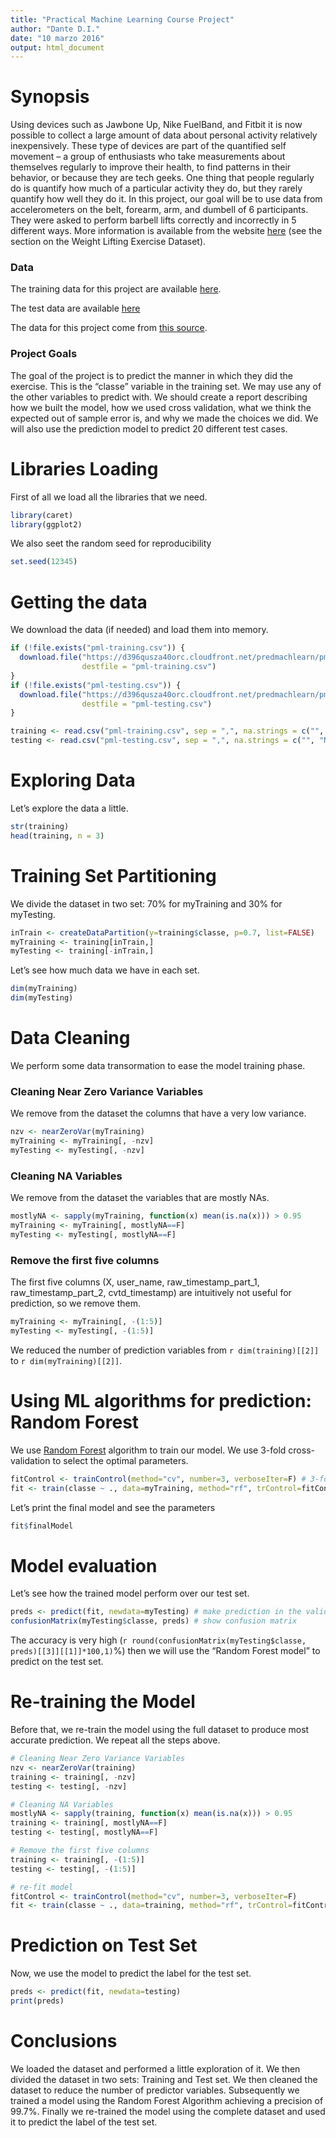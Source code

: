 ```yaml
---
title: "Practical Machine Learning Course Project"
author: "Dante D.I."
date: "10 marzo 2016"
output: html_document
---
```


# Synopsis

Using devices such as Jawbone Up, Nike FuelBand, and Fitbit it is now possible to collect a large amount of data about personal activity relatively inexpensively. 
These type of devices are part of the quantified self movement – a group of enthusiasts who take measurements about themselves regularly to improve their health, to find patterns in their behavior, or because they are tech geeks. 
One thing that people regularly do is quantify how much of a particular activity they do, but they rarely quantify how well they do it. 
In this project, our goal will be to use data from accelerometers on the belt, forearm, arm, and dumbell of 6 participants. 
They were asked to perform barbell lifts correctly and incorrectly in 5 different ways. 
More information is available from the website [here](http://groupware.les.inf.puc-rio.br/har) (see the section on the Weight Lifting Exercise Dataset).

### Data

The training data for this project are available [here](https://d396qusza40orc.cloudfront.net/predmachlearn/pml-training.csv).

The test data are available [here](https://d396qusza40orc.cloudfront.net/predmachlearn/pml-testing.csv)

The data for this project come from [this source](http://groupware.les.inf.puc-rio.br/har). 

### Project Goals

The goal of the project is to predict the manner in which they did the exercise. 
This is the "classe" variable in the training set. 
We may use any of the other variables to predict with.
We should create a report describing how we built the model, how we used cross validation, what we think the expected out of sample error is, and why we made the choices we did.
We will also use the prediction model to predict 20 different test cases.

# Libraries Loading

First of all we load all the libraries that we need.
```r
library(caret)
library(ggplot2)
```

We also seet the random seed for reproducibility
```r
set.seed(12345)
```

# Getting the data

We download the data (if needed) and load them into memory.
```r
if (!file.exists("pml-training.csv")) {
  download.file("https://d396qusza40orc.cloudfront.net/predmachlearn/pml-training.csv", 
                destfile = "pml-training.csv")
}
if (!file.exists("pml-testing.csv")) {
  download.file("https://d396qusza40orc.cloudfront.net/predmachlearn/pml-testing.csv", 
                destfile = "pml-testing.csv")
}

training <- read.csv("pml-training.csv", sep = ",", na.strings = c("", "NA"))
testing <- read.csv("pml-testing.csv", sep = ",", na.strings = c("", "NA"))

```

# Exploring Data
Let's explore the data a little.
```r
str(training)
head(training, n = 3)
```

# Training Set Partitioning
We divide the dataset in two set: 70% for myTraining and 30% for myTesting.
```r
inTrain <- createDataPartition(y=training$classe, p=0.7, list=FALSE)
myTraining <- training[inTrain,] 
myTesting <- training[-inTrain,]
```

Let's see how much data we have in each set.
```r
dim(myTraining)
dim(myTesting)
```

# Data Cleaning
We perform some data transormation to ease the model training phase.

### Cleaning Near Zero Variance Variables
We remove from the dataset the columns that have a very low variance.
```r
nzv <- nearZeroVar(myTraining)
myTraining <- myTraining[, -nzv]
myTesting <- myTesting[, -nzv]
```

### Cleaning NA Variables
We remove from the dataset the variables that are mostly NAs.
```r
mostlyNA <- sapply(myTraining, function(x) mean(is.na(x))) > 0.95
myTraining <- myTraining[, mostlyNA==F]
myTesting <- myTesting[, mostlyNA==F]
```

### Remove the first five columns
The first five columns (X, user_name, raw_timestamp_part_1, raw_timestamp_part_2, cvtd_timestamp) are intuitively not useful for prediction, so we remove them.
```r
myTraining <- myTraining[, -(1:5)]
myTesting <- myTesting[, -(1:5)]
```

We reduced the number of prediction variables from `r dim(training)[[2]]` to `r dim(myTraining)[[2]]`.

# Using ML algorithms for prediction: Random Forest
We use [Random Forest](https://en.wikipedia.org/wiki/Random_forest) algorithm to train our model.
We use 3-fold cross-validation to select the optimal parameters.

```r
fitControl <- trainControl(method="cv", number=3, verboseIter=F) # 3-fold CV 
fit <- train(classe ~ ., data=myTraining, method="rf", trControl=fitControl) # fit the model 
```

Let's print the final model and see the parameters
```r
fit$finalModel
```

# Model evaluation
Let's see how the trained model perform over our test set.
```r
preds <- predict(fit, newdata=myTesting) # make prediction in the validation set
confusionMatrix(myTesting$classe, preds) # show confusion matrix
```

The accuracy is very high (`r round(confusionMatrix(myTesting$classe, preds)[[3]][[1]]*100,1)`%) then we will use the "Random Forest model" to predict on the test set.

# Re-training the Model
Before that, we re-train the model using the full dataset to produce most accurate prediction.
We repeat all the steps above.

```r
# Cleaning Near Zero Variance Variables
nzv <- nearZeroVar(training)
training <- training[, -nzv]
testing <- testing[, -nzv]

# Cleaning NA Variables
mostlyNA <- sapply(training, function(x) mean(is.na(x))) > 0.95
training <- training[, mostlyNA==F]
testing <- testing[, mostlyNA==F]

# Remove the first five columns
training <- training[, -(1:5)]
testing <- testing[, -(1:5)]

# re-fit model
fitControl <- trainControl(method="cv", number=3, verboseIter=F)
fit <- train(classe ~ ., data=training, method="rf", trControl=fitControl)
```

# Prediction on Test Set 
Now, we use the model to predict the label for the test set.
```r
preds <- predict(fit, newdata=testing)
print(preds)
```

# Conclusions
We loaded the dataset and performed a little exploration of it.
We then divided the dataset in two sets: Training and Test set.
We then cleaned the dataset to reduce the number of predictor variables.
Subsequently we trained a model using the Random Forest Algorithm achieving a precision of 99.7%.
Finally we re-trained the model using the complete dataset and used it to predict the label of the test set.